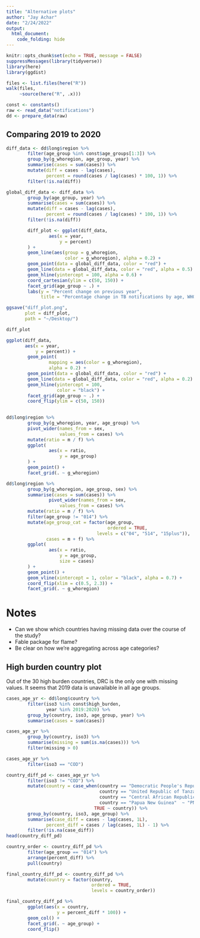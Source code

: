 ```yaml
---
title: "Alternative plots"
author: "Jay Achar"
date: "2/24/2022"
output: 
  html_document:
    code_folding: hide
---
```


```r
knitr::opts_chunk$set(echo = TRUE, message = FALSE)
suppressMessages(library(tidyverse))
library(here)
library(ggdist)
```

```r
files <- list.files(here("R"))
walk(files, 
     ~source(here("R", .x)))
```

```r
const <- constants()
raw <- read_data("notifications")
dd <- prepare_data(raw)
```


## Comparing 2019 to 2020

```r
diff_data <- dd$long$region %>% 
        filter(age_group %in% const$age_groups[1:3]) %>% 
        group_by(g_whoregion, age_group, year) %>% 
        summarise(cases = sum(cases)) %>% 
        mutate(diff = cases - lag(cases),
               percent = round(cases / lag(cases) * 100, 1)) %>% 
        filter(!is.na(diff))

global_diff_data <- diff_data %>% 
        group_by(age_group, year) %>% 
        summarise(cases = sum(cases)) %>% 
        mutate(diff = cases - lag(cases),
               percent = round(cases / lag(cases) * 100, 1)) %>% 
        filter(!is.na(diff))
```

```r
        diff_plot <- ggplot(diff_data,
                aes(x = year,
                    y = percent)
        ) +
        geom_line(aes(group = g_whoregion,
                      color = g_whoregion), alpha = 0.2) +
        geom_point(data = global_diff_data, color = "red") +
        geom_line(data = global_diff_data, color = "red", alpha = 0.5) +
        geom_hline(yintercept = 100, alpha = 0.6) +
        coord_cartesian(ylim = c(50, 150)) +
        facet_grid(age_group ~ .) + 
        labs(y = "Percent change on previous year",
             title = "Percentage change in TB notifications by age, WHO region and globally")

ggsave("diff_plot.png", 
       plot = diff_plot,
       path = "~/Desktop/")

diff_plot
```

```r
ggplot(diff_data,
       aes(x = year,
           y = percent)) + 
        geom_point(
                mapping = aes(color = g_whoregion),
                alpha = 0.2) + 
        geom_point(data = global_diff_data, color = "red") +
        geom_line(data = global_diff_data, color = "red", alpha = 0.2) +
        geom_hline(yintercept = 100,
                   color = "black") +
        facet_grid(age_group ~ .) +
        coord_flip(ylim = c(50, 150))
        
```

```r
dd$long$region %>% 
        group_by(g_whoregion, year, age_group) %>% 
        pivot_wider(names_from = sex, 
                    values_from = cases) %>% 
        mutate(ratio = m / f) %>% 
        ggplot(
                aes(x = ratio,
                    y = age_group)
        ) + 
        geom_point() + 
        facet_grid(. ~ g_whoregion)

dd$long$region %>% 
        group_by(g_whoregion, age_group, sex) %>% 
        summarise(cases = sum(cases)) %>% 
                pivot_wider(names_from = sex, 
                    values_from = cases) %>% 
        mutate(ratio = m / f) %>%
        filter(age_group != "014") %>% 
        mutate(age_group_cat = factor(age_group, 
                                      ordered = TRUE,
                                  levels = c("04", "514", "15plus")),
               cases = m + f) %>% 
        ggplot(
                aes(x = ratio,
                    y = age_group,
                    size = cases)
        ) + 
        geom_point() + 
        geom_vline(xintercept = 1, color = "black", alpha = 0.7) +
        coord_flip(xlim = c(0.5, 2.3)) +
        facet_grid(. ~ g_whoregion)
```

# Notes

* Can we show which countries having missing data over the course of the study?
* Fable package for flame?
* Be clear on how we're aggregating across age categories?


## High burden country plot

Out of the 30 high burden countries, DRC is the only one with missing values.
It seems that 2019 data is unavailable in all age groups.

```r
cases_age_yr <- dd$long$country %>% 
        filter(iso3 %in% const$high_burden, 
               year %in% 2019:2020) %>% 
        group_by(country, iso3, age_group, year) %>% 
        summarise(cases = sum(cases))

cases_age_yr %>% 
        group_by(country, iso3) %>% 
        summarise(missing = sum(is.na(cases))) %>% 
        filter(missing > 0)

cases_age_yr %>% 
        filter(iso3 == "COD")
```

```r
country_diff_pd <- cases_age_yr %>% 
        filter(iso3 != "COD") %>% 
        mutate(country = case_when(country == "Democratic People's Republic of Korea" ~ "DPRK",
                                   country == "United Republic of Tanzania" ~ "Tanzania",
                                   country == "Central African Republic" ~ "CAR",
                                   country == "Papua New Guinea"  ~ "PNG",
                                 TRUE ~ country)) %>% 
        group_by(country, iso3, age_group) %>% 
        summarise(case_diff = cases - lag(cases, 1L),
               percent_diff = cases / lag(cases, 1L) - 1) %>% 
        filter(!is.na(case_diff))
head(country_diff_pd)
```

```r

country_order <- country_diff_pd %>% 
        filter(age_group == "014") %>% 
        arrange(percent_diff) %>% 
        pull(country)

final_country_diff_pd <- country_diff_pd %>% 
        mutate(country = factor(country,
                                ordered = TRUE,
                                levels = country_order))

final_country_diff_pd %>% 
        ggplot(aes(x = country,
                   y = percent_diff * 100)) +
        geom_col() +
        facet_grid(. ~ age_group) +
        coord_flip()

```


